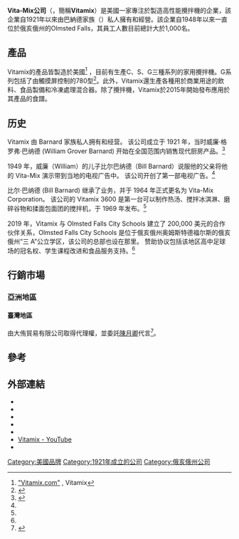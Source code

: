 {{Infobox company
|name   = Vita-Mix公司
|logo   =  [[檔案:Vitamix_Logo.jpg|200px]]
|type   = [[私人企業|私人企業]] 
|foundation = 1921年
| founder = William Barnard 
| area_served = 北美、英國、澳洲、德國、亞洲
| key_people = Jodi Berg （[[總裁|總裁]]）
|industry       = 高效能攪拌機
|num_employees  = 1,000以上
|homepage       = {{URL|http://www.vitamix.com}} 
|location       = {{US}}[[俄亥俄州|俄亥俄州]]Olmsted Falls 
|name_en=Vita-Mix Corporation}}'''Vita-Mix公司'''（{{Lang-en|'''Vita-Mix Corporation'''}}，簡稱'''Vitamix'''）是美國一家專注於製造高性能攪拌機的企業，該企業自1921年以來由巴納德家族（{{Lang-en|Barnard family}}）私人擁有和經營。該企業自1948年以來一直位於俄亥俄州的Olmsted Falls，其員工人數目前總計大於1,000名。

== 產品 ==
Vitamix的產品皆製造於美國<ref>[https://www.vitamix.com/Discover-Vitamix/Engineering "Vitamix.com"] {{Wayback|url=https://www.vitamix.com/Discover-Vitamix/Engineering |date=20150905094542 }}, Vitamix</ref> ，目前有生產C、S、G三種系列的家用攪拌機。G系列包括了由觸摸屏控制的780型<ref>{{Cite web|url=http://www.prnewswire.com/news-releases/the-vitamix-780-the-first-touch-screen-blender-from-vitamix-boasts-innovative-and-intuitive-design-300156122.html|title=PR Newswire|date=|last=|first=|publisher=|website=|access-date=|archive-date=2016-09-14|archive-url=https://web.archive.org/web/20160914055816/http://www.prnewswire.com/news-releases/the-vitamix-780-the-first-touch-screen-blender-from-vitamix-boasts-innovative-and-intuitive-design-300156122.html|dead-url=no}}</ref>。此外，Vitamix還生產各種用於商業用途的飲料、食品製備和冷凍處理混合器。除了攪拌機，Vitamix於2015年開始發布應用於其產品的食譜。

== 历史 ==

Vitamix 由 Barnard 家族私人拥有和经营。 该公司成立于 1921 年，当时威廉·格罗弗·巴纳德 (William Grover Barnard) 开始在全国范围内销售现代厨房产品。<ref name="mg21">{{Cite web|url=https://www.mg21.com/vitamix.html|title=美国高性能搅拌机制造商：Vitamix Corporation|publisher=美股之家（mg21.com）|date=2021-10-01|access-date=2021-10-01|archive-date=2021-10-01|archive-url=https://web.archive.org/web/20211001212400/https://www.mg21.com/vitamix.html}}</ref>

1949 年，威廉（William）的儿子比尔巴纳德（Bill Barnard）说服他的父亲将他的 Vita-Mix 演示带到当地的电视广告中。 该公司开创了第一部电视广告。<ref name="mg21"/>

比尔·巴纳德 (Bill Barnard) 继承了业务，并于 1964 年正式更名为 Vita-Mix Corporation。 该公司的 Vitamix 3600 是第一台可以制作热汤、搅拌冰淇淋、磨碎谷物和揉面包面团的搅拌机，于 1969 年发布。<ref name="mg21"/>

2019 年，Vitamix 与 Olmsted Falls City Schools 建立了 200,000 美元的合作伙伴关系，Olmsted Falls City Schools 是位于俄亥俄州奥姆斯特德福尔斯的俄亥俄州“三 A”公立学区，该公司的总部也设在那里。 赞助协议包括该地区高中足球场的冠名权、学生课程改进和食品服务支持。<ref name="mg21"/>

== 行銷市場 ==

=== 亞洲地區 ===

==== 臺灣地區 ====
由大侑貿易有限公司取得代理權，並委託[[陳月卿|陳月卿]]代言<ref>{{Cite web |url=http://www.diet-u.com.tw/prod/content.aspx?csid=0E361649202169758218&sid=0E365439279500720634 |title=大侑健康企業 |access-date=2016-12-07 |archive-url=https://web.archive.org/web/20161220090208/http://www.diet-u.com.tw/prod/content.aspx?csid=0E361649202169758218&sid=0E365439279500720634 |archive-date=2016-12-20 |dead-url=yes }}</ref>。

== 參考 ==
{{Reflist}}

== 外部連結 ==
* {{Facebook|dietu.tw/}}
* {{Facebook|VitamixCorporation/}}
* {{Facebook|vitamix/}}
* {{Twitter|vitamix/}}
* {{Instagram|vitamix}}
* [https://www.youtube.com/c/vitamixcorporation Vitamix - YouTube] {{Wayback|url=https://www.youtube.com/c/vitamixcorporation |date=20201210143102 }}
* {{Pinterest|vitamix/}}

[[Category:美國品牌|Category:美國品牌]]
[[Category:1921年成立的公司|Category:1921年成立的公司]]
[[Category:俄亥俄州公司|Category:俄亥俄州公司]]